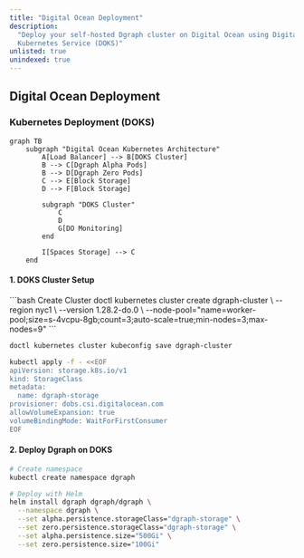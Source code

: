```yaml
---
title: "Digital Ocean Deployment"
description:
  "Deploy your self-hosted Dgraph cluster on Digital Ocean using Digital Ocean
  Kubernetes Service (DOKS)"
unlisted: true
unindexed: true
---
```


## Digital Ocean Deployment

### Kubernetes Deployment (DOKS)

```mermaid
graph TB
    subgraph "Digital Ocean Kubernetes Architecture"
        A[Load Balancer] --> B[DOKS Cluster]
        B --> C[Dgraph Alpha Pods]
        B --> D[Dgraph Zero Pods]
        C --> E[Block Storage]
        D --> F[Block Storage]

        subgraph "DOKS Cluster"
            C
            D
            G[DO Monitoring]
        end

        I[Spaces Storage] --> C
    end
```

#### 1. DOKS Cluster Setup

<CodeGroup>
```bash Create Cluster
doctl kubernetes cluster create dgraph-cluster \
  --region nyc1 \
  --version 1.28.2-do.0 \
  --node-pool="name=worker-pool;size=s-4vcpu-8gb;count=3;auto-scale=true;min-nodes=3;max-nodes=9"
```

```bash Get Kubeconfig
doctl kubernetes cluster kubeconfig save dgraph-cluster
```

```bash Apply Storage Class
kubectl apply -f - <<EOF
apiVersion: storage.k8s.io/v1
kind: StorageClass
metadata:
  name: dgraph-storage
provisioner: dobs.csi.digitalocean.com
allowVolumeExpansion: true
volumeBindingMode: WaitForFirstConsumer
EOF
```

</CodeGroup>

#### 2. Deploy Dgraph on DOKS

```bash
# Create namespace
kubectl create namespace dgraph

# Deploy with Helm
helm install dgraph dgraph/dgraph \
  --namespace dgraph \
  --set alpha.persistence.storageClass="dgraph-storage" \
  --set zero.persistence.storageClass="dgraph-storage" \
  --set alpha.persistence.size="500Gi" \
  --set zero.persistence.size="100Gi"
```
